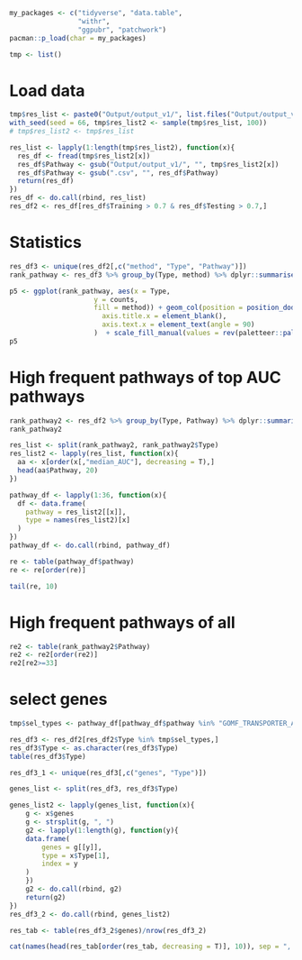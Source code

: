 ```r
my_packages <- c("tidyverse", "data.table",
                 "withr",
                 "ggpubr", "patchwork")
pacman::p_load(char = my_packages)

tmp <- list()
```

# Load data
```r
tmp$res_list <- paste0("Output/output_v1/", list.files("Output/output_v1/"))
with_seed(seed = 66, tmp$res_list2 <- sample(tmp$res_list, 100))
# tmp$res_list2 <- tmp$res_list

res_list <- lapply(1:length(tmp$res_list2), function(x){
  res_df <- fread(tmp$res_list2[x])
  res_df$Pathway <- gsub("Output/output_v1/", "", tmp$res_list2[x])
  res_df$Pathway <- gsub(".csv", "", res_df$Pathway)
  return(res_df)
})
res_df <- do.call(rbind, res_list)
res_df2 <- res_df[res_df$Training > 0.7 & res_df$Testing > 0.7,]
```

# Statistics
```r
res_df3 <- unique(res_df2[,c("method", "Type", "Pathway")])
rank_pathway <- res_df3 %>% group_by(Type, method) %>% dplyr::summarise(counts = n())
```

```r
p5 <- ggplot(rank_pathway, aes(x = Type, 
                     y = counts,
                     fill = method)) + geom_col(position = position_dodge2(preserve = "single")) + geom_text(aes(label = counts), position = position_dodge2(width = 0.9, preserve = "single"), vjust = -0.8) + theme_bw() + theme(
                       axis.title.x = element_blank(),
                       axis.text.x = element_text(angle = 90)
                     )  + scale_fill_manual(values = rev(paletteer::paletteer_d("RColorBrewer::Set3")))
p5                   
```


# High frequent pathways of top AUC pathways 
```r
rank_pathway2 <- res_df2 %>% group_by(Type, Pathway) %>% dplyr::summarise(median_AUC = median(AUC))
rank_pathway2
```


```r
res_list <- split(rank_pathway2, rank_pathway2$Type)
res_list2 <- lapply(res_list, function(x){
  aa <- x[order(x[,"median_AUC"], decreasing = T),]
  head(aa$Pathway, 20)
})

pathway_df <- lapply(1:36, function(x){
  df <- data.frame(
    pathway = res_list2[[x]],
    type = names(res_list2)[x]
  )
})
pathway_df <- do.call(rbind, pathway_df)
```

```r
re <- table(pathway_df$pathway)
re <- re[order(re)]

tail(re, 10)
```

# High frequent pathways of all
```r
re2 <- table(rank_pathway2$Pathway)
re2 <- re2[order(re2)]
re2[re2>=33]
```

# select genes
```r
tmp$sel_types <- pathway_df[pathway_df$pathway %in% "GOMF_TRANSPORTER_ACTIVITY",]$type

res_df3 <- res_df2[res_df2$Type %in% tmp$sel_types,]
res_df3$Type <- as.character(res_df3$Type)
table(res_df3$Type)

res_df3_1 <- unique(res_df3[,c("genes", "Type")])
```

```r
genes_list <- split(res_df3, res_df3$Type)
```

```r
genes_list2 <- lapply(genes_list, function(x){
    g <- x$genes
    g <- strsplit(g, ", ")
    g2 <- lapply(1:length(g), function(y){
    data.frame(
        genes = g[[y]],
        type = x$Type[1],
        index = y
    )
    })
    g2 <- do.call(rbind, g2)
    return(g2)
})
res_df3_2 <- do.call(rbind, genes_list2)
```

```r
res_tab <- table(res_df3_2$genes)/nrow(res_df3_2)

cat(names(head(res_tab[order(res_tab, decreasing = T)], 10)), sep = ", ")
```



